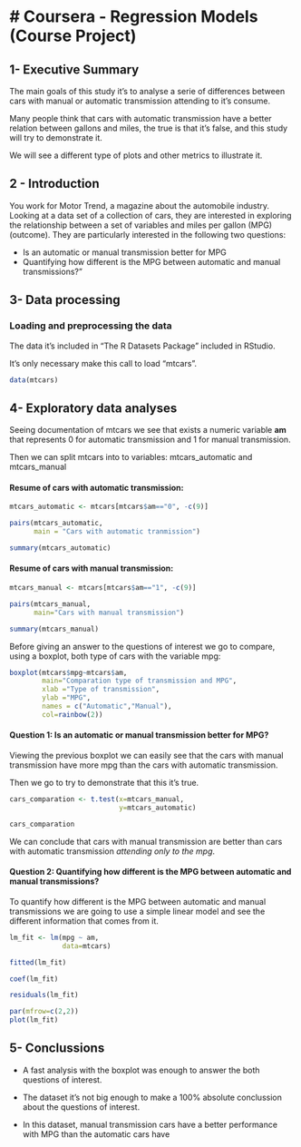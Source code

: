 # Coursera - Regression Models (Course Project)
=============================================== 

## 1- Executive Summary

The main goals of this study it's to analyse a serie of differences between cars with manual or automatic transmission attending to it's consume.

Many people think that cars with automatic transmission have a better relation between gallons and miles, the true is that it's false, and this study will try to demonstrate it.

We will see a different type of plots and other metrics to illustrate it.

## 2 - Introduction

You work for Motor Trend, a magazine about the automobile industry. Looking at a data set of a collection of cars, they are interested in exploring the relationship between a set of variables and miles per gallon (MPG) (outcome). They are particularly interested in the following two questions:

* Is an automatic or manual transmission better for MPG
* Quantifying how different is the MPG between automatic and manual transmissions?"

## 3- Data processing

### Loading and preprocessing the data

The data it's included in "The R Datasets Package" included in RStudio.

It's only necessary make this call to load "mtcars".

```r
data(mtcars)
```
## 4- Exploratory data analyses

Seeing documentation of mtcars we see that exists a numeric variable  **am**
that represents 0 for automatic transmission and 1 for manual transmission.

Then we can split mtcars into to variables: mtcars_automatic and mtcars_manual

#### Resume of cars with automatic transmission:

```r
mtcars_automatic <- mtcars[mtcars$am=="0", -c(9)]

pairs(mtcars_automatic, 
      main = "Cars with automatic tranmission")

summary(mtcars_automatic)

```

#### Resume of cars with manual transmission:

```r
mtcars_manual <- mtcars[mtcars$am=="1", -c(9)]

pairs(mtcars_manual, 
      main="Cars with manual transmission")

summary(mtcars_manual)

```

Before giving an answer to the questions of interest we go to compare, using a boxplot, both type of cars with the variable mpg:

```r

boxplot(mtcars$mpg~mtcars$am,
        main="Comparation type of transmission and MPG",
        xlab ="Type of transmission",
        ylab ="MPG",         
        names = c("Automatic","Manual"),
        col=rainbow(2))

```

#### Question 1: Is an automatic or manual transmission better for MPG?

Viewing the previous boxplot we can easily see that the cars with manual transmission have more mpg than the cars with automatic transmission.

Then we go to try to demonstrate that this it's true.

```r
cars_comparation <- t.test(x=mtcars_manual, 
                           y=mtcars_automatic)

cars_comparation
```

We can conclude that cars with manual transmission are better than cars with automatic transmission *attending only to the mpg*.

#### Question 2: Quantifying how different is the MPG between automatic and manual transmissions?

To quantify how different is the MPG between automatic and manual transmissions we are going to use a simple linear model and see the different information that comes from it.

```r
lm_fit <- lm(mpg ~ am, 
             data=mtcars)

fitted(lm_fit)

coef(lm_fit)

residuals(lm_fit)

par(mfrow=c(2,2))
plot(lm_fit)
```

## 5- Conclussions

- A fast analysis with the boxplot was enough to answer the both questions of interest.

- The dataset it's not big enough to make a 100% absolute conclussion about the questions of interest.

- In this dataset, manual transmission cars have a better performance with MPG than the automatic cars have

